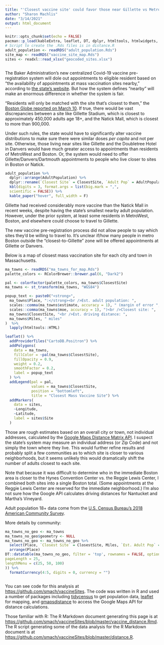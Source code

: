 ```yaml
---
title: "'Closest vaccine site' could favor those near Gillette vs MetroWest and Boston"
author: "Sharon Machlis"
date: "3/14/2021"
output: html_document
---
```


```r
knitr::opts_chunk$set(echo = FALSE)
pacman::p_load(kableExtra, leaflet, DT, dplyr, htmltools, htmlwidgets, readxl, sf)
# Script to create the .Rds files is in distance.R
adult_population <- readRDS("adult_population.Rds")
site_map <- readRDS("vaccine_site_map.Rds")
sites <- readxl::read_xlsx("geocoded_sites.xlsx")



```

The Baker Administration's new centralized Covid-19 vaccine pre-registration system will dole out appointments to eligible resident based on "the availability of appointments at mass vaccination sites nearby," according to [the state's website](https://www.mass.gov/news/baker-polito-administration-announces-preregistration-system-for-mass-vaccination-locations-to). But how the system defines "nearby" will make an enormous difference in whether the system is fair.

"Residents will only be matched with the site that’s closest to them," the [Boston Globe reported on March 10](https://www.bostonglobe.com/2021/03/10/nation/what-know-about-states-new-preregistration-system-covid-19-vaccine-appointments/). If true, there would be vast discrepancies between a site like Gillette Stadium, which is closest to approximately 450,000 adults age 18+, and the Natick Mall, which is closest to more than 900,000. 

Under such rules, the state would have to significantly alter vaccine distributions to make sure there were similar doses _per capita_ and not per site. Otherwise, those living near sites like Gillette and the Doubletree Hotel in Danvers would have much greater access to appointments than residents of MetroWest and Boston. Or, the system would need to offer Gillette/Danvers/Dartmouth appointments to people who live closer to sites in Boston or Natick.

```r
adult_population %>%
  dplyr::arrange(AdultPopulation) %>%
  dplyr::rename(`Closest Site` = ClosestSite, `Adult Pop` = AdultPopulation) %>%
  kbl(digits = 3, format.args = list(big.mark = ",", 
  scientific = FALSE)) %>%
  kable_paper("hover", full_width = F)

```


Gillette had received considerably more vaccine than the Natick Mall in recent weeks, despite having the state's smallest nearby adult population. However, under the prior system, at least some residents in MetroWest, Boston, and elsewhere could choose to travel to Gillette. 

The new vaccine pre-registration process did not allow people to say which sites they'd be willing to travel to. It's unclear if/how many people in metro Boston outside the "closest-to-Gillette" zone will be offered appointments at Gillette or Danvers.

Below is a map of closest mass vaccination site for each city and town in Massachusetts.


```r
ma_towns <- readRDS("ma_towns_for_map.Rds")
palette_colors <- RColorBrewer::brewer.pal(6, "Dark2")

pal <- colorFactor(palette_colors, ma_towns$ClosestSite)
ma_towns <- st_transform(ma_towns, "WGS84")

popup_text <- paste0("<strong>",
  ma_towns$Place, ":</strong><br />Est. adult population: ",
  scales::comma(ma_towns$estimate, accuracy = 1), " (margin of error ",
  scales::comma(ma_towns$moe, accuracy = 1), ")<br />Closest site: ",
  ma_towns$ClosestSite, "<br />Est. driving distance: ",
  ma_towns$Miles, " miles"
)  %>%   
  lapply(htmltools::HTML)

leaflet() %>%
  addProviderTiles("CartoDB.Positron") %>%
  addPolygons(
    data = ma_towns,
    fillColor = ~pal(ma_towns$ClosestSite),
    fillOpacity = 0.9,
    weight = 0.2,
    smoothFactor = 0.2,
    label = popup_text
  ) %>%
  addLegend(pal = pal, 
            values = ma_towns$ClosestSite, 
            position = "bottomleft", 
            title = "Closest Mass Vaccine Site") %>%
  addMarkers(
    data = sites,
    ~Longitude,
    ~Latitude,
    label = sites$Site
  )

```



Those are rough estimates based on an overall city or town, not individual addresses, calculated by the [Google Maps Distance Matrix API](https://developers.google.com/maps/documentation/distance-matrix/overview). I suspect the state's system may measure an individual address (or Zip Code) and not simply the town where they live. This would further refine results and probably split a few communities as to which site is closer to various neighborhoods, but it seems unlikely this would dramatically shift the number of adults closest to each site. 

Note that because it was difficult to determine who in the immediate Boston area is closer to the Hynes Convention Center vs. the Reggie Lewis Center, I combined both sites into a single Boston total. (Some appointments at the Reggie Lewis Center are reserved for the immediate neighborhood.) I'm also not sure how the Google API calculates driving distances for Nantucket and Martha's Vineyard. 

Adult population 18+ data come from the [U.S. Census Bureau's 2018 American Community Survey](https://www.census.gov/acs/www/data/data-tables-and-tools/data-profiles/2018/).

More details by community:


```r
ma_towns_no_geo <- ma_towns
ma_towns_no_geo$geometry <- NULL
ma_towns_no_geo <- ma_towns_no_geo %>%
  select(Place, `Closest Site` = ClosestSite, Miles, `Est. Adult Pop` = estimate, `Margin of Error` = moe ) %>%
  arrange(Place)
DT::datatable(ma_towns_no_geo, filter = 'top', rownames = FALSE, options = list(
pageLength = 25,
lengthMenu = c(25, 50, 100)
)) %>%
  formatCurrency(4:5, digits = 0, currency = "")



```

You can see code for this analysis at [https://github.com/smach/vaccineSites](https://github.com/smach/distance). The code was written in R and used a number of packages including [tidycensus](https://walker-data.com/tidycensus/) to get population data, [leaflet](http://rstudio.github.io/leaflet/legends.html) for mapping, and [gmapsdistance](https://github.com/rodazuero/gmapsdistance) to access the Google Maps API for distance calculations.

Those familiar with R: The R Markdown document generating this page is at [https://github.com/smach/vaccineSites/blob/master/vaccine_distance.Rmd](https://github.com/smach/vaccineSites/blob/master/vaccine_distance.Rmd). The R script generating some of the data analysis for the R Markdown document is at [https://github.com/smach/vaccineSites/blob/master/distance.R](https://github.com/smach/vaccineSites/blob/master/distance.R).














